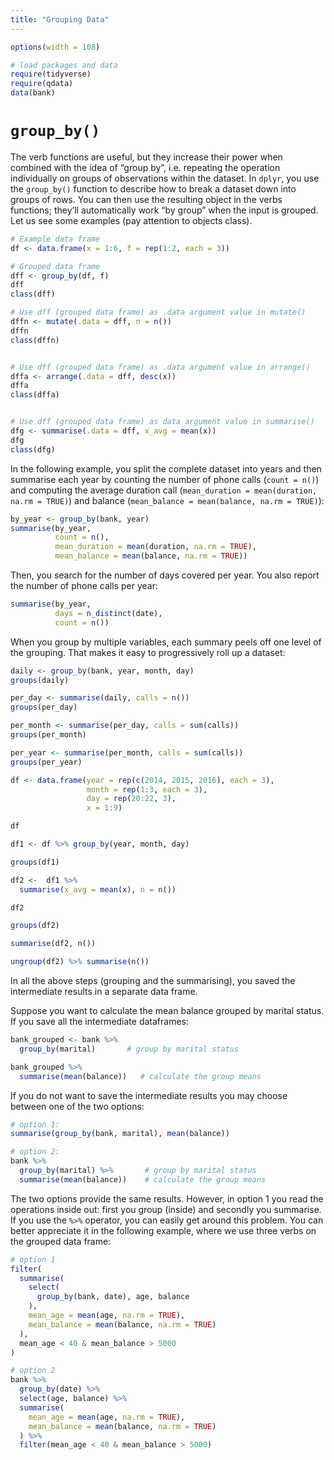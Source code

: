 ```yaml
---
title: "Grouping Data"
---
```


```r
options(width = 108)
```

```r
# load packages and data
require(tidyverse)
require(qdata)
data(bank)
```

# `group_by()`

The verb functions are useful, but they increase their power when combined with the idea of "group by", i.e. repeating the operation individually on groups of observations within the dataset.
In `dplyr`, you use the `group_by()` function to describe how to break a dataset down into groups of rows. You can then use the resulting object in the verbs functions; they’ll automatically work "by group" when the input is grouped. Let us see some examples (pay attention to objects class).

```r
# Example data frame
df <- data.frame(x = 1:6, f = rep(1:2, each = 3))

# Grouped data frame
dff <- group_by(df, f)
dff
class(dff)

# Use dff (grouped data frame) as .data argument value in mutate() 
dffn <- mutate(.data = dff, n = n())
dffn
class(dffn)


# Use dff (grouped data frame) as .data argument value in arrange()
dffa <- arrange(.data = dff, desc(x))
dffa
class(dffa)


# Use dff (grouped data frame) as data argument value in summarise()
dfg <- summarise(.data = dff, x_avg = mean(x))
dfg
class(dfg)
```

In the following example, you split the complete dataset into years and then summarise each year by counting the number of phone calls (`count = n()`) and computing the average duration call (`mean_duration = mean(duration, na.rm = TRUE)`) and balance (`mean_balance = mean(balance, na.rm = TRUE)`):

```r
by_year <- group_by(bank, year)
summarise(by_year,
          count = n(),
          mean_duration = mean(duration, na.rm = TRUE),
          mean_balance = mean(balance, na.rm = TRUE))
```

<!-- AS comment on tables --->

<!--
```r
dm <- mtcars %>% 
  group_by(cyl, carb) %>%
  summarise(mpg_mean = mean(mpg))


tapply(dm$mpg_mean, list(dm$cyl, dm$carb), FUN = I)

with(dm, tapply(mpg_mean, list(cyl, carb), FUN = I))

require(xtable)
xtabs(mpg_mean~cyl+carb, data = dm)

```
-->

Then, you search for the number of days covered per year. You also report  the number of phone calls per year:

```r
summarise(by_year,
          days = n_distinct(date),
          count = n())
```

When you group by multiple variables, each summary peels off one level of the grouping. That makes it easy to progressively roll up a dataset:

```r
daily <- group_by(bank, year, month, day)
groups(daily)

per_day <- summarise(daily, calls = n())
groups(per_day)

per_month <- summarise(per_day, calls = sum(calls))
groups(per_month)

per_year <- summarise(per_month, calls = sum(calls))
groups(per_year)
```


```r
df <- data.frame(year = rep(c(2014, 2015, 2016), each = 3), 
                 month = rep(1:3, each = 3), 
                 day = rep(20:22, 3), 
                 x = 1:9)

df

df1 <- df %>% group_by(year, month, day) 

groups(df1)

df2 <-  df1 %>% 
  summarise(x_avg = mean(x), n = n())

df2

groups(df2)

summarise(df2, n())

ungroup(df2) %>% summarise(n())

```


In all the above steps (grouping and the summarising), you saved the intermediate results in a separate data frame. 

Suppose you want to calculate the mean balance grouped by marital status. If you save all the intermediate dataframes:

```r
bank_grouped <- bank %>% 
  group_by(marital)       # group by marital status

bank_grouped %>% 
  summarise(mean(balance))   # calculate the group means
```

If you do not want to save the intermediate results you may choose between one of the two options:


```r
# option 1:
summarise(group_by(bank, marital), mean(balance))

# option 2:
bank %>% 
  group_by(marital) %>%       # group by marital status
  summarise(mean(balance))    # calculate the group means
```

The two options provide the same results. However, in option 1 you read the operations inside out: first you group (inside) and secondly you summarise. If you use the `%>%` operator, you can easily get around this problem. You can better appreciate it in the following example, where we use three verbs on the grouped data frame:


```r
# option 1
filter(
  summarise(
    select(
      group_by(bank, date), age, balance
    ),
    mean_age = mean(age, na.rm = TRUE),
    mean_balance = mean(balance, na.rm = TRUE)
  ),
  mean_age < 40 & mean_balance > 5000
)

# option 2
bank %>%
  group_by(date) %>%
  select(age, balance) %>%
  summarise(
    mean_age = mean(age, na.rm = TRUE),
    mean_balance = mean(balance, na.rm = TRUE)
  ) %>%
  filter(mean_age < 40 & mean_balance > 5000)
```



